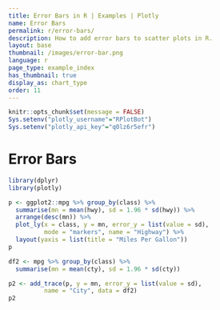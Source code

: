 ```yaml
---
title: Error Bars in R | Examples | Plotly
name: Error Bars
permalink: r/error-bars/
description: How to add error bars to scatter plots in R.
layout: base
thumbnail: /images/error-bar.png
language: r
page_type: example_index
has_thumbnail: true
display_as: chart_type
order: 11
---
```


```r
knitr::opts_chunk$set(message = FALSE)
Sys.setenv("plotly_username"="RPlotBot")
Sys.setenv("plotly_api_key"="q0lz6r5efr")
```
# Error Bars

```r


library(dplyr)
library(plotly)

p <- ggplot2::mpg %>% group_by(class) %>%
  summarise(mn = mean(hwy), sd = 1.96 * sd(hwy)) %>%
  arrange(desc(mn)) %>%
  plot_ly(x = class, y = mn, error_y = list(value = sd),
          mode = "markers", name = "Highway") %>%
  layout(yaxis = list(title = "Miles Per Gallon"))
p

df2 <- mpg %>% group_by(class) %>%
  summarise(mn = mean(cty), sd = 1.96 * sd(cty))

p2 <- add_trace(p, y = mn, error_y = list(value = sd),
          name = "City", data = df2)
p2
```
